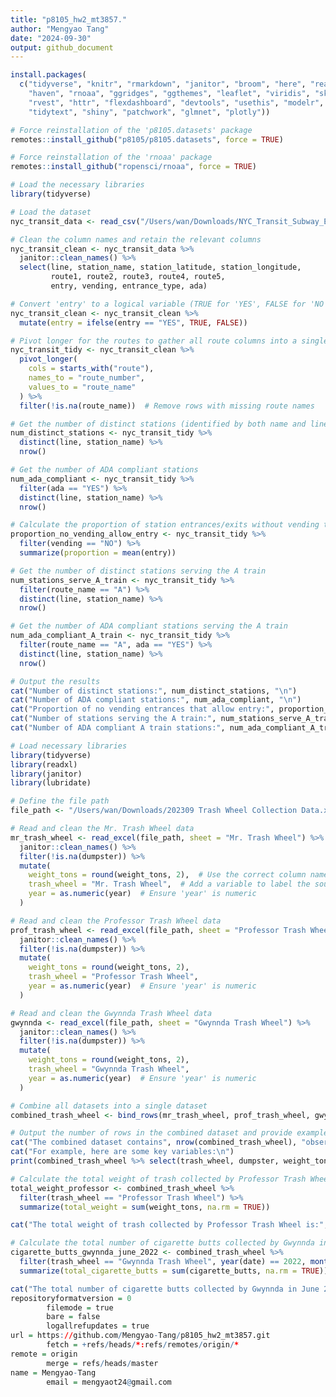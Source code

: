 ```yaml
---
title: "p8105_hw2_mt3857."
author: "Mengyao Tang"
date: "2024-09-30"
output: github_document
---
```


```r
install.packages(
  c("tidyverse", "knitr", "rmarkdown", "janitor", "broom", "here", "readxl", 
    "haven", "rnoaa", "ggridges", "ggthemes", "leaflet", "viridis", "skimr", 
    "rvest", "httr", "flexdashboard", "devtools", "usethis", "modelr", "mgcv", 
    "tidytext", "shiny", "patchwork", "glmnet", "plotly"))

# Force reinstallation of the 'p8105.datasets' package
remotes::install_github("p8105/p8105.datasets", force = TRUE)

# Force reinstallation of the 'rnoaa' package
remotes::install_github("ropensci/rnoaa", force = TRUE)

```

```r
# Load the necessary libraries
library(tidyverse)

# Load the dataset
nyc_transit_data <- read_csv("/Users/wan/Downloads/NYC_Transit_Subway_Entrance_And_Exit_Data.csv")

# Clean the column names and retain the relevant columns
nyc_transit_clean <- nyc_transit_data %>%
  janitor::clean_names() %>%
  select(line, station_name, station_latitude, station_longitude, 
         route1, route2, route3, route4, route5, 
         entry, vending, entrance_type, ada)

# Convert 'entry' to a logical variable (TRUE for 'YES', FALSE for 'NO')
nyc_transit_clean <- nyc_transit_clean %>%
  mutate(entry = ifelse(entry == "YES", TRUE, FALSE))

# Pivot longer for the routes to gather all route columns into a single column
nyc_transit_tidy <- nyc_transit_clean %>%
  pivot_longer(
    cols = starts_with("route"), 
    names_to = "route_number", 
    values_to = "route_name"
  ) %>%
  filter(!is.na(route_name))  # Remove rows with missing route names

# Get the number of distinct stations (identified by both name and line)
num_distinct_stations <- nyc_transit_tidy %>%
  distinct(line, station_name) %>%
  nrow()

# Get the number of ADA compliant stations
num_ada_compliant <- nyc_transit_tidy %>%
  filter(ada == "YES") %>%
  distinct(line, station_name) %>%
  nrow()

# Calculate the proportion of station entrances/exits without vending that allow entry
proportion_no_vending_allow_entry <- nyc_transit_tidy %>%
  filter(vending == "NO") %>%
  summarize(proportion = mean(entry))

# Get the number of distinct stations serving the A train
num_stations_serve_A_train <- nyc_transit_tidy %>%
  filter(route_name == "A") %>%
  distinct(line, station_name) %>%
  nrow()

# Get the number of ADA compliant stations serving the A train
num_ada_compliant_A_train <- nyc_transit_tidy %>%
  filter(route_name == "A", ada == "YES") %>%
  distinct(line, station_name) %>%
  nrow()

# Output the results
cat("Number of distinct stations:", num_distinct_stations, "\n")
cat("Number of ADA compliant stations:", num_ada_compliant, "\n")
cat("Proportion of no vending entrances that allow entry:", proportion_no_vending_allow_entry$proportion, "\n")
cat("Number of stations serving the A train:", num_stations_serve_A_train, "\n")
cat("Number of ADA compliant A train stations:", num_ada_compliant_A_train, "\n")

```



```r
# Load necessary libraries
library(tidyverse)
library(readxl)
library(janitor)
library(lubridate)

# Define the file path
file_path <- "/Users/wan/Downloads/202309 Trash Wheel Collection Data.xlsx"

# Read and clean the Mr. Trash Wheel data
mr_trash_wheel <- read_excel(file_path, sheet = "Mr. Trash Wheel") %>%
  janitor::clean_names() %>%
  filter(!is.na(dumpster)) %>%
  mutate(
    weight_tons = round(weight_tons, 2),  # Use the correct column name 'weight_tons'
    trash_wheel = "Mr. Trash Wheel",  # Add a variable to label the source of the data
    year = as.numeric(year)  # Ensure 'year' is numeric
  )

# Read and clean the Professor Trash Wheel data
prof_trash_wheel <- read_excel(file_path, sheet = "Professor Trash Wheel") %>%
  janitor::clean_names() %>%
  filter(!is.na(dumpster)) %>%
  mutate(
    weight_tons = round(weight_tons, 2),
    trash_wheel = "Professor Trash Wheel",
    year = as.numeric(year)  # Ensure 'year' is numeric
  )

# Read and clean the Gwynnda Trash Wheel data
gwynnda <- read_excel(file_path, sheet = "Gwynnda Trash Wheel") %>%
  janitor::clean_names() %>%
  filter(!is.na(dumpster)) %>%
  mutate(
    weight_tons = round(weight_tons, 2),
    trash_wheel = "Gwynnda Trash Wheel",
    year = as.numeric(year)  # Ensure 'year' is numeric
  )

# Combine all datasets into a single dataset
combined_trash_wheel <- bind_rows(mr_trash_wheel, prof_trash_wheel, gwynnda)

# Output the number of rows in the combined dataset and provide examples of key variables
cat("The combined dataset contains", nrow(combined_trash_wheel), "observations.\n")
cat("For example, here are some key variables:\n")
print(combined_trash_wheel %>% select(trash_wheel, dumpster, weight_tons, cigarette_butts))

# Calculate the total weight of trash collected by Professor Trash Wheel
total_weight_professor <- combined_trash_wheel %>%
  filter(trash_wheel == "Professor Trash Wheel") %>%
  summarize(total_weight = sum(weight_tons, na.rm = TRUE))

cat("The total weight of trash collected by Professor Trash Wheel is:", total_weight_professor$total_weight, "tons.\n")

# Calculate the total number of cigarette butts collected by Gwynnda in June 2022
cigarette_butts_gwynnda_june_2022 <- combined_trash_wheel %>%
  filter(trash_wheel == "Gwynnda Trash Wheel", year(date) == 2022, month(date) == 6) %>%
  summarize(total_cigarette_butts = sum(cigarette_butts, na.rm = TRUE))

cat("The total number of cigarette butts collected by Gwynnda in June 2022 is:", cigarette_butts_gwynnda_june_2022$total_cigarette_butts, "butts.\n")
repositoryformatversion = 0
        filemode = true
        bare = false
        logallrefupdates = true
url = https://github.com/Mengyao-Tang/p8105_hw2_mt3857.git
        fetch = +refs/heads/*:refs/remotes/origin/*
remote = origin
        merge = refs/heads/master
name = Mengyao-Tang
        email = mengyaot24@gmail.com
```

